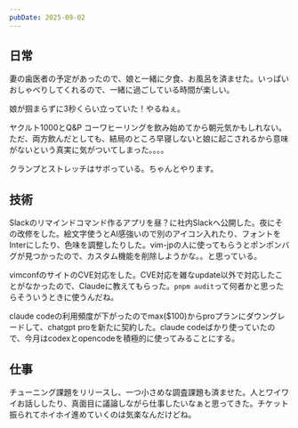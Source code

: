 ```yaml
---
pubDate: 2025-09-02
---
```



## 日常

妻の歯医者の予定があったので、娘と一緒に夕食、お風呂を済ませた。いっぱいおしゃべりしてくれるので、一緒に過ごしている時間が楽しい。

娘が掴まらずに3秒くらい立っていた！やるねぇ。

ヤクルト1000とQ&P コーワヒーリングを飲み始めてから朝元気かもしれない。
ただ、両方飲んだとしても、結局のところ早寝しないと娘に起こされるから意味がないという真実に気がついてしまった。。。。

クランプとストレッチはサボっている。ちゃんとやります。

## 技術

Slackのリマインドコマンド作るアプリを昼？に社内Slackへ公開した。夜にその改修をした。絵文字使うとAI感強いので別のアイコン入れたり、フォントをInterにしたり、色味を調整したりした。vim-jpの人に使ってもらうとポンポンバグが見つかったので、カスタム機能を削除しようかな。。と思っている。

vimconfのサイトのCVE対応をした。CVE対応を雑なupdate以外で対応したことがなかったので、Claudeに教えてもらった。`pnpm audit`って何者かと思ったらそういうときに使うんだね。

claude codeの利用頻度が下がったのでmax($100)からproプランにダウングレードして、chatgpt proを新たに契約した。claude codeばかり使っていたので、今月はcodexとopencodeを積極的に使ってみることにする。

## 仕事

チューニング課題をリリースし、一つ小さめな調査課題も済ませた。人とワイワイお話ししたり、真面目に議論しながら仕事したいなぁと思ってきた。チケット振られてホイホイ進めていくのは気楽なんだけどね。
